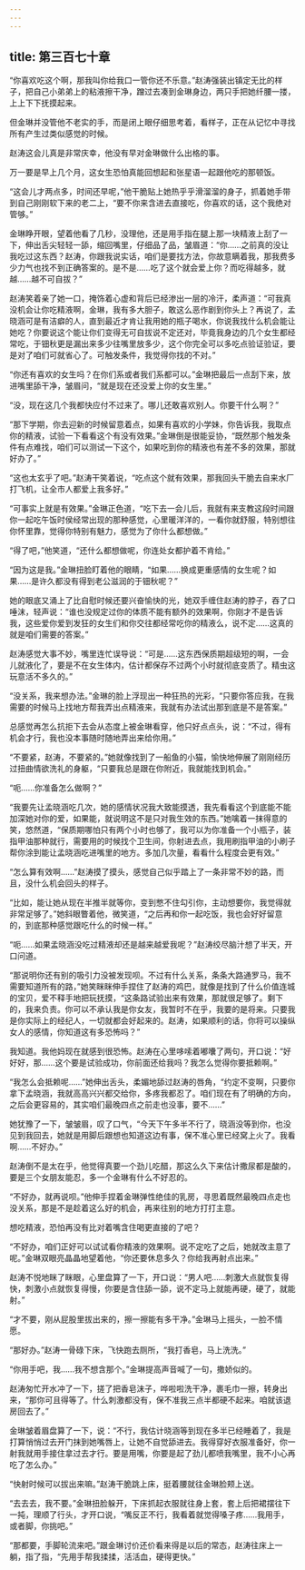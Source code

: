 ```yaml
---
---
---
```

title: 第三百七十章
---




“你喜欢吃这个啊，那我叫你给我口一管你还不乐意。”赵涛强装出镇定无比的样子，把自己小弟弟上的粘液擦干净，蹭过去凑到金琳身边，两只手把她纤腰一搂，上上下下抚摸起来。

但金琳并没管他不老实的手，而是闭上眼仔细思考着，看样子，正在从记忆中寻找所有产生过类似感觉的时候。

赵涛这会儿真是非常庆幸，他没有早对金琳做什么出格的事。

万一要是早上几个月，这女生恐怕真能回想起和张星语一起跟他吃的那顿饭。

“这会儿才两点多，时间还早呢，”他干脆贴上她热乎乎滑溜溜的身子，抓着她手带到自己刚刚软下来的老二上，“要不你来含进去直接吃，你喜欢的话，这个我绝对管够。”

金琳睁开眼，望着他看了几秒，没理他，还是用手指在腿上那一块精液上刮了一下，伸出舌尖轻轻一舔，缩回嘴里，仔细品了品，皱眉道：“你……之前真的没让我吃过这东西？赵涛，你跟我说实话，咱们是要找方法，你故意瞒着我，那我费多少力气也找不到正确答案的。是不是……吃了这个就会爱上你？而吃得越多，就越……越不可自拔？”

赵涛笑着亲了她一口，掩饰着心虚和背后已经渗出一层的冷汗，柔声道：“可我真没机会让你吃精液啊，金琳，我有多大胆子，敢这么恶作剧到你头上？再说了，孟晓涵可是有洁癖的人，直到最近才肯让我用她的瓶子喝水，你说我找什么机会能让她吃？你要说这个能让你们变得无可自拔说不定还对，毕竟我身边的几个女生都经常吃，于钿秋更是漏出来多少往嘴里放多少，这个你完全可以多吃点验证验证，要是对了咱们可就省心了。可触发条件，我觉得你找的不对。”

“你还有喜欢的女生吗？在你们系或者我们系都可以。”金琳把最后一点刮下来，放进嘴里舔干净，皱眉问，“就是现在还没爱上你的女生里。”

“没，现在这几个我都快应付不过来了。哪儿还敢喜欢别人。你要干什么啊？”

“那下学期，你去迎新的时候留意着点，如果有喜欢的小学妹，你告诉我，我取点你的精液，试验一下看看这个有没有效果。”金琳倒是很能妥协，“既然那个触发条件有点难找，咱们可以测试一下这个，如果吃到你的精液也有差不多的效果，那就好办了。”

“这也太玄乎了吧。”赵涛干笑着说，“吃点这个就有效果，那我回头干脆去自来水厂打飞机，让全市人都爱上我多好。”

“可事实上就是有效果。”金琳正色道，“吃下去一会儿后，我就有来支教这段时间跟你一起吃午饭时侯经常出现的那种感觉，心里暖洋洋的，一看你就舒服，特别想往你怀里靠，觉得你特别有魅力，感觉为了你什么都想做。”

“得了吧，”他笑道，“还什么都想做呢，你连处女都护着不肯给。”

“因为这是我。”金琳扭脸盯着他的眼睛，“如果……换成更重感情的女生呢？如果……是许久都没有得到老公滋润的于钿秋呢？”

她的眼底又涌上了比自慰时候还要兴奋愉快的光，她双手缠住赵涛的脖子，吞了口唾沫，轻声说：“谁也没规定过你的体质不能有额外的效果啊，你刚才不是告诉我，这些爱你爱到发狂的女生们和你交往都经常吃你的精液么，说不定……这真的就是咱们需要的答案。”

赵涛感觉大事不妙，嘴里连忙误导说：“可是……这东西保质期超级短的啊，一会儿就液化了，要是不在女生体内，估计都保存不过两个小时就彻底变质了。精虫这玩意活不多久的。”

“没关系，我来想办法。”金琳的脸上浮现出一种狂热的光彩，“只要你答应我，在我需要的时候马上找地方帮我弄出点精液来，我就有办法试出那到底是不是答案。”

总感觉再怎么抗拒下去会从态度上被金琳看穿，他只好点点头，说：“不过，得有机会才行，我也没本事随时随地弄出来给你用。”

“不要紧，赵涛，不要紧的。”她就像找到了一船鱼的小猫，愉快地伸展了刚刚经历过扭曲情欲洗礼的身躯，“只要我总是跟在你附近，我就能找到机会。”

“呃……你准备怎么做啊？”

“我要先让孟晓涵吃几次，她的感情状况我大致能摸透，我先看看这个到底能不能加深她对你的爱，如果能，就说明这不是只对我生效的东西。”她噙着一抹得意的笑，悠然道，“保质期哪怕只有两个小时也够了，我可以为你准备一个小瓶子，装指甲油那种就行，需要用的时候找个卫生间，你射进去点，我用刷指甲油的小刷子帮你涂到能让孟晓涵吃进嘴里的地方。多加几次量，看看什么程度会更有效。”

“怎么算有效啊……”赵涛摸了摸头，感觉自己似乎踏上了一条非常不妙的路，而且，没什么机会回头的样子。

“比如，能让她从现在半推半就等你，变到憋不住勾引你，主动想要你，我觉得就非常足够了。”她斜眼瞥着他，微笑道，“之后再和你一起吃饭，我也会好好留意的，到底那种感觉跟吃什么的时候一样。”

“呃……如果孟晓涵没吃过精液却还是越来越爱我呢？”赵涛绞尽脑汁想了半天，开口问道。

“那说明你还有别的吸引力没被发现呗。不过有什么关系，条条大路通罗马，我不需要知道所有的路，”她笑眯眯伸手捏住了赵涛的鸡巴，就像是找到了什么价值连城的宝贝，爱不释手地把玩抚摸，“这条路试验出来有效果，那就很足够了。剩下的，我来负责。你可以不承认我是你女友，我暂时不在乎，我要的是将来。只要我是你实际上的经纪人，一切就都会好起来的。赵涛，如果顺利的话，你将可以操纵女人的感情，你知道这有多恐怖吗？”

我知道。我他妈现在就感到很恐怖。赵涛在心里哆嗦着嘟囔了两句，开口说：“好好好，那……这个要是试验成功，你前面还给我吗？我怎么觉得你要抵赖啊。”

“我怎么会抵赖呢……”她伸出舌头，柔媚地舔过赵涛的唇角，“约定不变啊，只要你拿下孟晓涵，我就高高兴兴都交给你，多疼我都忍了。咱们现在有了明确的方向，之后会更容易的，其实咱们最晚四点之前走也没事，要不……”

她犹豫了一下，皱皱眉，叹了口气，“今天下午多半不行了，晓涵没等到你，也没见到我回去，她就是用脚后跟想也知道这边有事，保不准心里已经窝上火了。我看啊……不好办。”

赵涛倒不是太在乎，他觉得真要一个劲儿吃醋，那这么久下来估计撒尿都是酸的，要是三个女朋友能忍，多一个金琳有什么不好忍的。

“不好办，就再说呗。”他伸手捏着金琳弹性绝佳的乳房，寻思着既然最晚四点走也没关系，那是不是趁着这么好的机会，再来往别的地方打打主意。

想吃精液，恐怕再没有比对着嘴含住喝更直接的了吧？

“不好办，咱们正好可以试试看你精液的效果啊。说不定吃了之后，她就改主意了呢。”金琳双眼亮晶晶地望着他，“你还要休息多久？你给我再射点出来。”

赵涛不悦地眯了眯眼，心里盘算了一下，开口说：“男人吧……刺激大点就恢复得快，刺激小点就恢复得慢，你要是含住舔一舔，说不定马上就能再硬，硬了，就能射。”

“才不要，刚从屁股里拔出来的，擦一擦能有多干净。”金琳马上摇头，一脸不情愿。

“那好办。”赵涛一骨碌下床，飞快跑去厕所，“我打香皂，马上洗洗。”

“你用手吧，我……我不想含那个。”金琳提高声音喊了一句，撒娇似的。

赵涛匆忙开水冲了一下，搓了把香皂沫子，哗啦啦洗干净，裹毛巾一擦，转身出来，“那你可且得等了。什么刺激都没有，保不准我三点半都硬不起来。咱就该退房回去了。”

金琳皱着眉盘算了一下，说：“不行，我估计晓涵等到现在多半已经睡着了，我是打算悄悄过去开门抹到她嘴唇上，让她不自觉舔进去。我得穿好衣服准备好，你一射我就用手接住拿过去才行。要是用嘴，你要是起了劲儿都喷我嘴里，我不小心再吃了怎么办。”

“快射时候可以拔出来嘛。”赵涛干脆跳上床，挺着腰就往金琳脸颊上送。

“去去去，我不要。”金琳扭脸躲开，下床抓起衣服就往身上套，套上后把裙摆往下一扽，理顺了行头，才开口说，“嘴反正不行，我看着就觉得嗓子疼……我用手，或者脚，你挑吧。”

“那都要，手脚轮流来吧。”跟金琳讨价还价看来得是以后的常态，赵涛往床上一躺，指了指，“先用手帮我揉揉，活活血，硬得更快。”